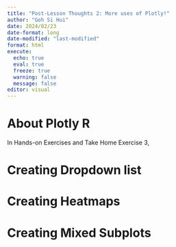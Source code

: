 ```yaml
---
title: "Post-Lesson Thoughts 2: More uses of Plotly!"
author: "Goh Si Hui"
date: 2024/02/23
date-format: long
date-modified: "last-modified"
format: html 
execute: 
  echo: true
  eval: true
  freeze: true
  warning: false
  message: false
editor: visual 
---
```


# About Plotly R

In Hands-on Exercises and Take Home Exercise 3,

# Creating Dropdown list

# Creating Heatmaps

# Creating Mixed Subplots

# 
